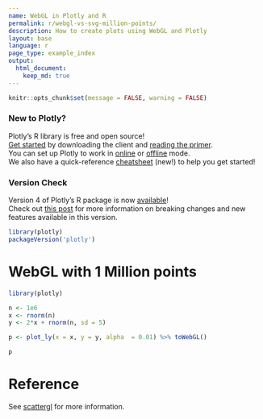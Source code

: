 ```yaml
---
name: WebGL in Plotly and R
permalink: r/webgl-vs-svg-million-points/
description: How to create plots using WebGL and Plotly
layout: base
language: r
page_type: example_index
output: 
  html_document:
    keep_md: true
---
```


```r
knitr::opts_chunk$set(message = FALSE, warning = FALSE)
```

### New to Plotly?

Plotly's R library is free and open source!<br>
[Get started](https://plot.ly/r/getting-started/) by downloading the client and [reading the primer](https://plot.ly/r/getting-started/).<br>
You can set up Plotly to work in [online](https://plot.ly/r/getting-started/#hosting-graphs-in-your-online-plotly-account) or [offline](https://plot.ly/r/offline/) mode.<br>
We also have a quick-reference [cheatsheet](https://images.plot.ly/plotly-documentation/images/r_cheat_sheet.pdf) (new!) to help you get started!

### Version Check

Version 4 of Plotly's R package is now [available](https://plot.ly/r/getting-started/#installation)!<br>
Check out [this post](http://moderndata.plot.ly/upgrading-to-plotly-4-0-and-above/) for more information on breaking changes and new features available in this version.

```r
library(plotly)
packageVersion('plotly')
```

# WebGL with 1 Million points 

```r
library(plotly)

n <- 1e6
x <- rnorm(n)
y <- 2*x + rnorm(n, sd = 5)

p <- plot_ly(x = x, y = y, alpha  = 0.01) %>% toWebGL()

p
```

# Reference

See [scattergl](https://plot.ly/r/reference/#scattergl) for more information. 
